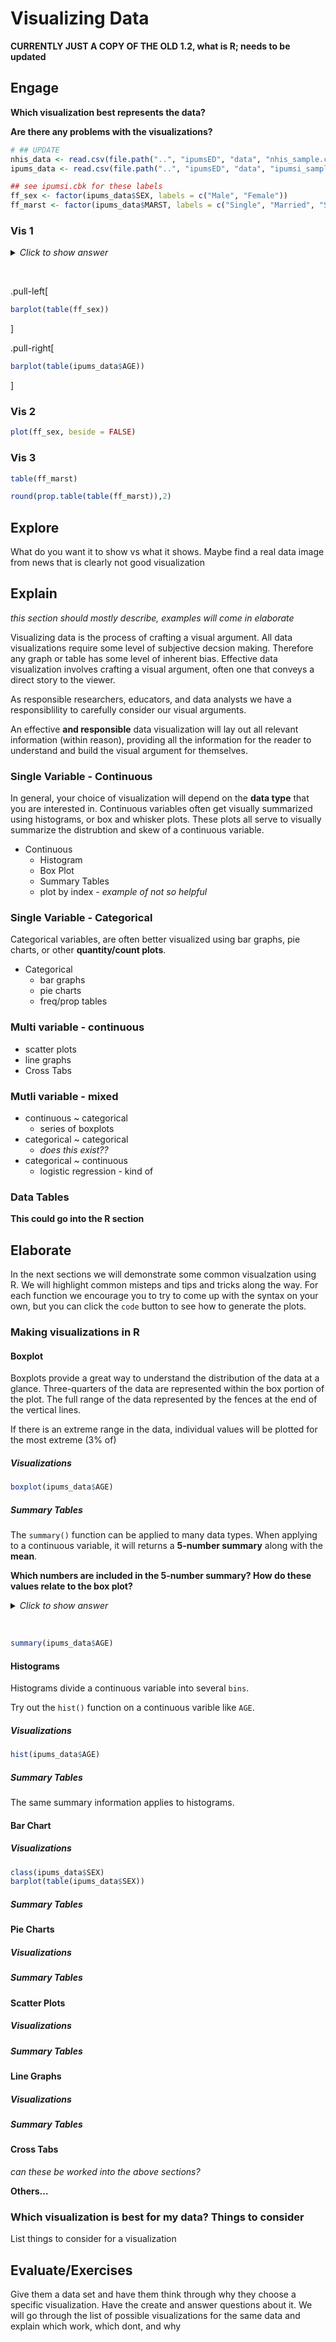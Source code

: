 # Visualizing Data

**CURRENTLY JUST A COPY OF THE OLD 1.2, what is R; needs to be updated **

## Engage {.tabset}




**Which visualization best represents the data?** 


**Are there any problems with the visualizations?**








```r


# ## UPDATE
nhis_data <- read.csv(file.path("..", "ipumsED", "data", "nhis_sample.csv"))
ipums_data <- read.csv(file.path("..", "ipumsED", "data", "ipumsi_sample.csv"))

## see ipumsi.cbk for these labels
ff_sex <- factor(ipums_data$SEX, labels = c("Male", "Female"))
ff_marst <- factor(ipums_data$MARST, labels = c("Single", "Married", "Separated", "Widowed")) 

```


### Vis 1



<details>
 <summary> *Click to show answer* </summary> 
  <p> 
  
  > 
  > Barplots tend to be good choices to represent categorical data. They categories can be visualized side-by-side or stacked.
  >
    
  </p> <br>
</details> <br> 



.pull-left[
```r


barplot(table(ff_sex))


```
]



.pull-right[


```r

barplot(table(ipums_data$AGE))

```


]



### Vis 2


```r


plot(ff_sex, beside = FALSE)

```


### Vis 3


```r


table(ff_marst)

round(prop.table(table(ff_marst)),2)
```


## Explore

What do you want it to show vs what it shows. Maybe find a real data image from news that is clearly not good visualization

## Explain


*this section should mostly describe, examples will come in elaborate*




Visualizing data is the process of crafting a visual argument. All data visualizations require some level of subjective decsion making. Therefore any graph or table has some level of inherent bias. Effective data visualization involves crafting a visual argument, often one that conveys a direct story to the viewer. 

As responsible researchers, educators, and data analysts we have a responsiblility to carefully consider our visual arguments.



An effective **and responsible** data visualization will lay out all relevant information (within reason), providing all the information for the reader to understand and build the visual argument for themselves.






### Single Variable - Continuous




In general, your choice of visualization will depend on the **data type** that you are interested in. Continuous variables often get visually summarized using histograms, or box and whisker plots. These plots all serve to visually summarize the distrubtion and skew of a continuous variable. 


* Continuous
    + Histogram
    + Box Plot
    + Summary Tables
    + plot by index - *example of not so helpful*
    
    
    
### Single Variable - Categorical


Categorical variables, are often better visualized using bar graphs, pie charts, or other **quantity/count plots**. 


* Categorical
    + bar graphs
    + pie charts
    + freq/prop tables
    
    
    

### Multi variable - continuous

 * scatter plots
 * line graphs
 * Cross Tabs
 
### Mutli variable - mixed


* continuous ~ categorical
    + series of boxplots

* categorical ~ categorical
    + *does this exist??*
 
* categorical ~ continuous
    + logistic regression - kind of
 
 
### Data Tables


**This could go into the R section**




## Elaborate




In the next sections we will demonstrate some common visualzation using R. We will highlight common misteps and tips and tricks along the way. For each function we encourage you to try to come up with the syntax on your own, but you can click the `code` button to see how to generate the plots.




### Making visualizations in R {.tabset}

#### Boxplot

Boxplots provide a great way to understand the distribution of the data at a glance. Three-quarters of the data are represented within the box portion of the plot. The full range of the data represented by the fences at the end of the vertical lines. 

If there is an extreme range in the data, individual values will be plotted for the most extreme (3% of)




##### Visualizations


```r

boxplot(ipums_data$AGE)

```

##### Summary Tables


The `summary()` function can be applied to many data types. When applying to a continuous variable, it will returns a **5-number summary** along with the **mean**.




**Which numbers are included in the 5-number summary? How do these values relate to the box plot?**

<details>
  <summary> *Click to show answer* </summary> 
  <p> 
  
  >
  > The 5-number summary describes a dataset by providing the minimum, maximum, and median values. In a addition, the lower and upper quartiles are returned.
  >
  >
  > These 5 numbers represent key points on the boxplot. The extent of whiskers (minimum and maximum), the extent of the box (lower quartile and upper quartile), and the median.
  >
  
  
  </p> <br>
</details> <br> 

```r

summary(ipums_data$AGE)
```


#### Histograms




Histograms divide a continuous variable into several `bins`. 




Try out the `hist()` function on a continuous varible like `AGE`.


##### Visualizations

```r

hist(ipums_data$AGE)

```


##### Summary Tables



The same summary information applies to histograms.


#### Bar Chart


##### Visualizations

```r
class(ipums_data$SEX)
barplot(table(ipums_data$SEX))

```


##### Summary Tables



#### Pie Charts


##### Visualizations


##### Summary Tables




#### Scatter Plots


##### Visualizations


##### Summary Tables



#### Line Graphs


##### Visualizations


##### Summary Tables




#### Cross Tabs

*can these be worked into the above sections?*

**Others...**


### Which visualization is best for my data? Things to consider

List things to consider for a visualization



## Evaluate/Exercises

Give them a data set and have them think through why they choose a specific visualization. Have the create and answer questions about it.
We will go through the list of possible visualizations for the same data and explain which work, which dont, and why

